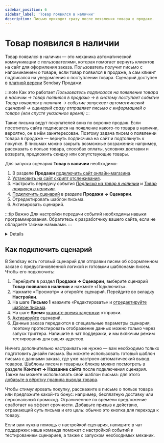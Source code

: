 ```yaml
---
sidebar_position: 6
sidebar_label: 'Товар появился в наличии'
description: Письмо приходит сразу после появления товара в продаже.
---
```



# Товар появился в наличии

Товар появился в наличии — это механика автоматической коммуникации с пользователями, которая помогает вернуть клиентов на сайт для оформления заказа. Пользователь получит письмо с напоминанием о товаре, если товар появился в продаже, а сам клиент подписался на уведомления о поступлении товара. Сценарий доступен в [платной версии](https://docs.sendsay.ru/ecom/how-to-connect-ecom/#возможности-версий) Sendsay Продажи.

:::note Как это работает
_Пользователь подписался на появление товара в наличии → товар появился в продаже → в систему поступает событие Товар появился в наличии → событие запускает автоматический сценарий → сценарий сразу отправляет письмо с информацией о товаре (или спустя указанное время)_
:::

Такие письма ведут покупателей вниз по воронке продаж. Если посетитель сайта подписался на появление какого-то товара в наличии, вероятно, он в нём заинтересован. Поэтому задача писем о появлении товара в продаже — вернуть подписчика на сайт и подтолкнуть к покупке. В письмах можно закрыть возможные возражения: например, рассказать о пользе товара, способах оплаты, условиях доставки и возврата, предложить скидку или сопутствующие товары.

Для запуска сценария **Товар в наличии** необходимо:

1. В разделе **Продажи** [подключить сайт онлайн-магазина](https://docs.sendsay.ru/ecom/how-to-connect-ecom/#как-подключить-сайт-кмодулю).
2. [Установить на сайт скрипт отслеживания](https://docs.sendsay.ru/ecom/how-to-connect-ecom/#2-настройте-передачу-данных-ссайта-вsendsay).
3. Настроить передачу события [_Подписка на товар в наличии_](https://docs.sendsay.ru/ecom/how-to-configure-data-transfer/#подписка-на-информирование-о-появлении-товара-в-продаже) и [_Товар появился в наличии_](https://docs.sendsay.ru/ecom/how-to-configure-data-transfer/#добавление-обезличенных-событий).
4. [Подключить сценарий](#как-подключить-сценарий) в разделе **Продажи → Сценарии**.
5. Отредактировать шаблон письма.
6. Активировать сценарий.

:::tip Важно
Для настройки передачи событий необходимы навыки программирования. Обратитесь к разработчику вашего сайта, если не обладаете такими навыками.
:::

<Details summary='Настройка передачи событий'>

Настройка передачи событий _Подписка на товар в наличии_ и _Товар появился в наличии_ — обязательный шаг для запуска сценария. Cобытие _Подписка на товар в наличии_ передаётся с сайта, _Товар появился в наличии_ — через Sendsay API.

[Как передавать данные через Sendsay API](https://docs.sendsay.ru/ecom/how-to-configure-data-transfer/#добавление-данных-через-sendsay-api)

Рекомендуемые параметры для событий [_Подписка на товар в наличии_](https://docs.sendsay.ru/ecom/how-to-configure-data-transfer/#подписка-на-информирование-о-появлении-товара-в-продаже) и [_Товар появился в наличии_](https://docs.sendsay.ru/ecom/how-to-configure-data-transfer/#добавление-обезличенных-событий):

| Имя         |      Описание      |  Тип данных   |                             Комментарий                              |
| :---------- | :----------------: | :-----------: | :------------------------------------------------------------------: |
| id          |     id товара      |    String     |                             обязательно                              |
| name        |  название товара   |    String     |                            рекомендуется                             |
| category    | название категории |    String     |                            рекомендуется                             |
| category_id |    id категории    |     Int64     |                            рекомендуется                             |
| price       |        цена        | Decimal64(2)  |                            рекомендуется                             |
| old_price   |    старая цена     | Decimal64(2)  |                            рекомендуется                             |
| picture     |      картинка      | Array(String) |                          абсолютная ссылка                           |
| url         |  ссылка на товар   |    String     |                          абсолютная ссылка                           |
| cp1…cp20    | произвольное поле  |    String     | для дополнительных параметров товара (например, цвет, размер и т.п.) |

Полный перечень возможных параметров и тип данных указан в [инструкции](https://docs.sendsay.ru/ecom/how-to-configure-data-transfer/#набор-доступных-полей).

Для отображения товаров в письме рекомендуем все необходимые параметры товара передавать в событии, чтобы в будущем использовать эти данные при персонализации и сегментации. Сведения о товарах также можно выводить в письмо из [товарного каталога](https://docs.sendsay.ru/ecom/product-catalog/). Для корректного отображения товаров из каталога в письмах важно, чтобы id товара в событии совпадал с id в YML-файле каталога товаров.

Проверить поступление событий в систему можно в разделе **Продажи → Просмотр событий** с фильтрацией по нужному событию.

[Инструкция по настройке события подписки на товар в наличии](https://docs.sendsay.ru/ecom/how-to-configure-data-transfer/#подписка-на-информирование-о-появлении-товара-в-продаже)

</Details>

## Как подключить сценарий

В Sendsay есть готовый сценарий для отправки писем об оформленном заказе с предустановленной логикой и готовыми шаблонами писем. Чтобы его подключить:

1. Перейдите в раздел **Продажи → Сценарии**, выберите сценарий **Товар появился в наличии** и нажмите «Подключить».
2. Нажмите «Просмотр» и откройте сценарий. Перейдите во вкладку **Настройки**.
3. На шаге **Письмо 1** нажмите «Редактировать» и [отредактируйте шаблон письма](https://docs.sendsay.ru/ecom/ecom-triggers/1-отредактируйте-письмо).
4. На шаге **Время** [укажите время задержки](https://docs.sendsay.ru/ecom/ecom-triggers/#3-настройте-время-задержки-отправки) отправки.
5. [Активируйте](https://docs.sendsay.ru/ecom/ecom-triggers/#как-активировать-сценарий) сценарий.
6. Данные заказа передаются в специальные параметры сценария, поэтому протестировать отображение данных можно только через запуск триггера. <SupportLink>Напишите в чат поддержки</SupportLink>, и мы включим режим тестирования для ваших адресов.

Ничего дополнительно настраивать не нужно — вам необходимо только подготовить дизайн письма. Вы можете использовать готовый шаблон письма с данными заказа, где уже настроен автоматический вывод товаров. Шаблоны писем и товарных блоков можно посмотреть в разделе **Контент → Название сайта** после подключения сценария. Также вы можете использовать свой шаблон письма: для этого [добавьте в вёрстку правила вывода товара](https://docs.sendsay.ru/ecom/ecom-proscript/#товар-появился-в-наличии).

Чтобы стимулировать покупку, расскажите в письме о пользе товара или предложите какой-то бонус: например, бесплатную доставку или персональный промокод. Ограниченное по времени предложение сработает на эффект срочности. Добавьте призыв к действию, отражающий суть письма и его цель: обычно это кнопка для перехода к товару.

Если вам нужна помощь с настройкой сценария, <SupportLink>напишите в чат поддержки</SupportLink>: наша команда поможет с настройкой событий и тестированием сценариев, а также с запуском необходимых механик.
